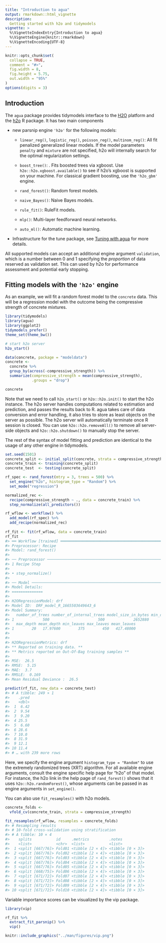 ```yaml
---
title: "Introduction to agua"
output: rmarkdown::html_vignette
description:
  Getting started with h2o and tidymodels 
vignette: >
  %\VignetteIndexEntry{Introduction to agua}
  %\VignetteEngine{knitr::rmarkdown}
  %\VignetteEncoding{UTF-8}
---
```



```r
knitr::opts_chunk$set(
  collapse = TRUE,
  comment = "#>",
  fig.width = 8,
  fig.height = 5.75,
  out.width = "95%"
)
options(digits = 3)
```

## Introduction 

The `agua` package provides tidymodels interface to the [H2O](https://h2o.ai/) platform and the [h2o](https://docs.h2o.ai/h2o/latest-stable/h2o-r/docs/index.html) R package. It has two main components

-   new parsnip engine `'h2o'` for the following models:

    -   `linear_reg()`, `logistic_reg()`, `poisson_reg()`, `multinom_reg()`: All fit penalized generalized linear models. If the model parameters `penalty` and `mixture` are not specified, h2o will internally search for the optimal regularization settings. 
    
    -   `boost_tree()`: . Fits boosted trees via xgboost. Use `h2o::h2o.xgboost.available()` to see if h2o's xgboost is supported on your machine. For classical gradient boosting, use the `'h2o_gbm'` engine. 

    -   `rand_forest()`: Random forest models. 
    
    -   `naive_Bayes()`: Naive Bayes models. 
    
    -   `rule_fit()`: RuleFit models. 
    
    -   `mlp()`: Multi-layer feedforward neural networks. 
    
    -   `auto_ml()`: Automatic machine learning. 

-   Infrastructure for the tune package, see [Tuning with agua](https://agua.tidymodels.org/articles/tune.html) for more details. 


All supported models can accept an additional engine argument `validation`, which is a number between 0 and 1 specifying the _proportion_ of data reserved as validation set. This can used by h2o for performance assessment and potential early stopping.

## Fitting models with the `'h2o'` engine 

As an example, we will fit a random forest model to the `concrete` data. This will be a regression model with the outcome being the compressive strength of concrete mixtures.

```r
library(tidymodels)
library(agua)
library(ggplot2)
tidymodels_prefer()
theme_set(theme_bw())

# start h2o server
h2o_start()

data(concrete, package = "modeldata")
concrete <-
  concrete %>%
  group_by(across(-compressive_strength)) %>%
  summarize(compressive_strength = mean(compressive_strength),
            .groups = "drop")

concrete
```

Note that we need to call `h2o_start()` or `h2o::h2o.init()` to start the h2o instance. The h2o server handles computations related to estimation and prediction, and passes the results back to R. agua takes care of data conversion and error handling, it also tries to store as least objects on the server as possible. The h2o server will automatically terminate once R session is closed. You can use `h2o::h2o.removeAll()` to remove all server-side objects and `h2o::h2o.shutdown()` to manually stop the server. 

The rest of the syntax of model fitting and prediction are identical to the usage of any other engine in tidymodels. 

```r
set.seed(1501)
concrete_split <- initial_split(concrete, strata = compressive_strength)
concrete_train <- training(concrete_split)
concrete_test  <- testing(concrete_split)

rf_spec <- rand_forest(mtry = 3, trees = 500) %>%
  set_engine("h2o", histogram_type = "Random") %>% 
  set_mode("regression")

normalized_rec <-
  recipe(compressive_strength ~ ., data = concrete_train) %>%
  step_normalize(all_predictors())

rf_wflow <- workflow() %>% 
  add_model(rf_spec) %>%
  add_recipe(normalized_rec)
  
rf_fit <- fit(rf_wflow, data = concrete_train)
rf_fit
#> ══ Workflow [trained] ════════════════════════════════════════════════════
#> Preprocessor: Recipe
#> Model: rand_forest()
#> 
#> ── Preprocessor ──────────────────────────────────────────────────────────
#> 1 Recipe Step
#> 
#> • step_normalize()
#> 
#> ── Model ─────────────────────────────────────────────────────────────────
#> Model Details:
#> ==============
#> 
#> H2ORegressionModel: drf
#> Model ID:  DRF_model_R_1665503649643_6 
#> Model Summary: 
#>   number_of_trees number_of_internal_trees model_size_in_bytes min_depth
#> 1             500                      500             2652880        15
#>   max_depth mean_depth min_leaves max_leaves mean_leaves
#> 1        20   17.97600        375        450   417.48000
#> 
#> 
#> H2ORegressionMetrics: drf
#> ** Reported on training data. **
#> ** Metrics reported on Out-Of-Bag training samples **
#> 
#> MSE:  26.5
#> RMSE:  5.15
#> MAE:  3.7
#> RMSLE:  0.169
#> Mean Residual Deviance :  26.5
```

```r
predict(rf_fit, new_data = concrete_test)
#> # A tibble: 249 × 1
#>    .pred
#>    <dbl>
#>  1  6.42
#>  2  9.54
#>  3  9.20
#>  4 25.5 
#>  5  6.60
#>  6 28.6 
#>  7 10.0 
#>  8 31.9 
#>  9 12.1 
#> 10 11.4 
#> # … with 239 more rows
```


Here, we specify the engine argument `histogram_type = "Random"` to use the extremely randomized trees (XRT) algorithm. For all available engine arguments, consult the engine specific help page for "h2o" of that model. For instance, the h2o link in the help page of `rand_forest()` shows that it uses `h2o::h2o.randomForest()`, whose arguments can be passed in as engine arguments in `set_engine()`. 

You can also use `fit_resamples()` with h2o models. 

```r
concrete_folds <-
  vfold_cv(concrete_train, strata = compressive_strength)

fit_resamples(rf_wflow, resamples = concrete_folds)
#> # Resampling results
#> # 10-fold cross-validation using stratification 
#> # A tibble: 10 × 4
#>    splits           id     .metrics         .notes          
#>    <list>           <chr>  <list>           <list>          
#>  1 <split [667/76]> Fold01 <tibble [2 × 4]> <tibble [0 × 3]>
#>  2 <split [667/76]> Fold02 <tibble [2 × 4]> <tibble [0 × 3]>
#>  3 <split [667/76]> Fold03 <tibble [2 × 4]> <tibble [0 × 3]>
#>  4 <split [667/76]> Fold04 <tibble [2 × 4]> <tibble [0 × 3]>
#>  5 <split [667/76]> Fold05 <tibble [2 × 4]> <tibble [0 × 3]>
#>  6 <split [668/75]> Fold06 <tibble [2 × 4]> <tibble [0 × 3]>
#>  7 <split [671/72]> Fold07 <tibble [2 × 4]> <tibble [0 × 3]>
#>  8 <split [671/72]> Fold08 <tibble [2 × 4]> <tibble [0 × 3]>
#>  9 <split [671/72]> Fold09 <tibble [2 × 4]> <tibble [0 × 3]>
#> 10 <split [671/72]> Fold10 <tibble [2 × 4]> <tibble [0 × 3]>
```

Variable importance scores can be visualized by the vip package. 

```r
library(vip)

rf_fit %>% 
  extract_fit_parsnip() %>% 
  vip()
```

```r
knitr::include_graphics("../man/figures/vip.png")
```


